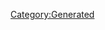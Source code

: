 {{Texts/Music
 |ID=113
 |MusicName=未来はオンナのためにある
 |OfficialName=未来はオンナのためにある
 |VocalName=ワルキューレ　美雲ΔJUNNA フレイアΔ鈴木みのり カナメΔ安野希世乃 レイナΔ東山奈央 マキナΔ西田望見
 |VocalNameLF=ワルキューレ　美雲ΔJUNNA　フレイアΔ鈴木みのり<br/>カナメΔ安野希世乃　レイナΔ東山奈央　マキナΔ西田望見
 |Description=作品：劇場版マクロスΔ 絶対LIVE!!!!!!<br/><br/>歌手：ワルキューレ<br/>　　　美雲ΔJUNNA　フレイアΔ鈴木みのり<br/>　　　カナメΔ安野希世乃　レイナΔ東山奈央<br/>　　　マキナΔ西田望見<br/><br/>作詞：岩里祐穂<br/>作曲：齋藤大
 |BuyURL=https://recochoku.jp/song/S1009147844/single?ds=1013650104
 |StoryDesc=
 |StoryTitle=
 |BannerId=0
 |AnmStoreURL=
}}
[[Category:Generated]]
